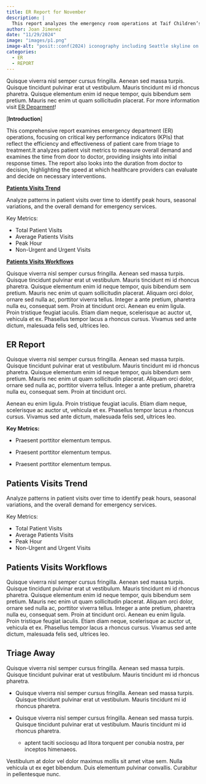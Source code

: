 ```yaml
---
title: ER Report for November
description: |
  This report analyzes the emergency room operations at Taif Children’s Hospital for the month of November 2024. 
author: Joan Jimenez
date: "11/29/2024"
image: "images/p1.png"
image-alt: "posit::conf(2024) iconography including Seattle skyline on the left and the words 'Quarto workshops' on the right."
categories:
  - ER
  - REPORT
---
```


Quisque viverra nisl semper cursus fringilla. Aenean sed massa turpis. Quisque tincidunt pulvinar erat ut vestibulum. Mauris tincidunt mi id rhoncus pharetra. Quisque elementum enim id neque tempor, quis bibendum sem pretium. Mauris nec enim ut quam sollicitudin placerat. For more information visit [ER Deparment](https://google.com)!

[**Introduction**]

This comprehensive report examines emergency department (ER) operations, focusing on critical key performance indicators (KPIs) that reflect the efficiency and effectiveness of patient care from triage to treatment.It analyzes patient visit metrics to measure overall demand and examines the time from door to doctor, providing insights into initial response times. The report also looks into the duration from doctor to decision, highlighting the speed at which healthcare providers can evaluate and decide on necessary interventions.

[**Patients Visits Trend**]

Analyze patterns in patient visits over time to identify peak hours, seasonal variations, and the overall demand for emergency services.

Key Metrics:

- Total Patient Visits
- Average Patients Visits
- Peak Hour
- Non-Urgent and Urgent Visits

[**Patients Visits Workflows**]

Quisque viverra nisl semper cursus fringilla. Aenean sed massa turpis. Quisque tincidunt pulvinar erat ut vestibulum. Mauris tincidunt mi id rhoncus pharetra. Quisque elementum enim id neque tempor, quis bibendum sem pretium. Mauris nec enim ut quam sollicitudin placerat. Aliquam orci dolor, ornare sed nulla ac, porttitor viverra tellus. Integer a ante pretium, pharetra nulla eu, consequat sem. Proin at tincidunt orci. Aenean eu enim ligula. Proin tristique feugiat iaculis. Etiam diam neque, scelerisque ac auctor ut, vehicula et ex. Phasellus tempor lacus a rhoncus cursus. Vivamus sed ante dictum, malesuada felis sed, ultrices leo.

## **ER Report**

Quisque viverra nisl semper cursus fringilla. Aenean sed massa turpis. Quisque tincidunt pulvinar erat ut vestibulum. Mauris tincidunt mi id rhoncus pharetra. Quisque elementum enim id neque tempor, quis bibendum sem pretium. Mauris nec enim ut quam sollicitudin placerat. Aliquam orci dolor, ornare sed nulla ac, porttitor viverra tellus. Integer a ante pretium, pharetra nulla eu, consequat sem. Proin at tincidunt orci. 

Aenean eu enim ligula. Proin tristique feugiat iaculis. Etiam diam neque, scelerisque ac auctor ut, vehicula et ex. Phasellus tempor lacus a rhoncus cursus. Vivamus sed ante dictum, malesuada felis sed, ultrices leo.

**Key Metrics:**

-   Praesent porttitor elementum tempus. 

-   Praesent porttitor elementum tempus. 

-   Praesent porttitor elementum tempus. 


## **Patients Visits Trend**

Analyze patterns in patient visits over time to identify peak hours, seasonal variations, and the overall demand for emergency services.

Key Metrics:

- Total Patient Visits
- Average Patients Visits
- Peak Hour
- Non-Urgent and Urgent Visits



## **Patients Visits Workflows**

Quisque viverra nisl semper cursus fringilla. Aenean sed massa turpis. Quisque tincidunt pulvinar erat ut vestibulum. Mauris tincidunt mi id rhoncus pharetra. Quisque elementum enim id neque tempor, quis bibendum sem pretium. Mauris nec enim ut quam sollicitudin placerat. Aliquam orci dolor, ornare sed nulla ac, porttitor viverra tellus. Integer a ante pretium, pharetra nulla eu, consequat sem. Proin at tincidunt orci. Aenean eu enim ligula. Proin tristique feugiat iaculis. Etiam diam neque, scelerisque ac auctor ut, vehicula et ex. Phasellus tempor lacus a rhoncus cursus. Vivamus sed ante dictum, malesuada felis sed, ultrices leo.



## **Triage Away**

Quisque viverra nisl semper cursus fringilla. Aenean sed massa turpis. Quisque tincidunt pulvinar erat ut vestibulum. Mauris tincidunt mi id rhoncus pharetra. 

-   Quisque viverra nisl semper cursus fringilla. Aenean sed massa turpis. Quisque tincidunt pulvinar erat ut vestibulum. Mauris tincidunt mi id rhoncus pharetra. 

-   Quisque viverra nisl semper cursus fringilla. Aenean sed massa turpis. Quisque tincidunt pulvinar erat ut vestibulum. Mauris tincidunt mi id rhoncus pharetra. 

    -   aptent taciti sociosqu ad litora torquent per conubia nostra, per inceptos himenaeos. 

Vestibulum at dolor vel dolor maximus mollis sit amet vitae sem. Nulla vehicula ut ex eget bibendum. Duis elementum pulvinar convallis. Curabitur in pellentesque nunc. 
